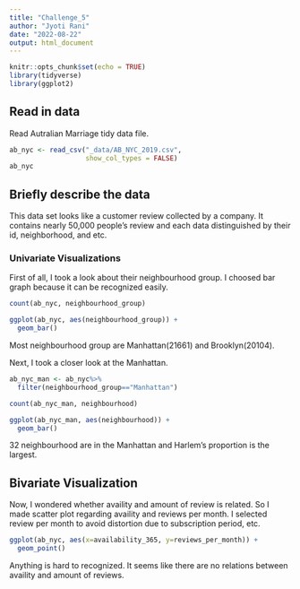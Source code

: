 ```yaml
---
title: "Challenge_5"
author: "Jyoti Rani"
date: "2022-08-22"
output: html_document
---
```


```r
knitr::opts_chunk$set(echo = TRUE)
library(tidyverse)
library(ggplot2)

```

## Read in data

Read Autralian Marriage tidy data file.
```r
ab_nyc <- read_csv("_data/AB_NYC_2019.csv",
                   show_col_types = FALSE)
ab_nyc
```

## Briefly describe the data
This data set looks like a customer review collected by a company. It contains nearly 50,000 people’s review and each data distinguished by their id, neighborhood, and etc.

### Univariate Visualizations

First of all, I took a look about their neighbourhood group. I choosed bar graph because it can be recognized easily.

```r
count(ab_nyc, neighbourhood_group)
```

```r
ggplot(ab_nyc, aes(neighbourhood_group)) +
  geom_bar()
```
Most neighbourhood group are Manhattan(21661) and Brooklyn(20104).

Next, I took a closer look at the Manhattan.

```r
ab_nyc_man <- ab_nyc%>%
  filter(neighbourhood_group=="Manhattan")

count(ab_nyc_man, neighbourhood)
```
```r
ggplot(ab_nyc_man, aes(neighbourhood)) +
  geom_bar()
```
32 neighbourhood are in the Manhattan and Harlem’s proportion is the largest.

## Bivariate Visualization

Now, I wondered whether availity and amount of review is related. So I made scatter plot regarding availity and reviews per month. I selected review per month to avoid distortion due to subscription period, etc.
```r
ggplot(ab_nyc, aes(x=availability_365, y=reviews_per_month)) +
  geom_point()
```

Anything is hard to recognized. It seems like there are no relations between availity and amount of reviews.

